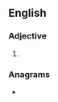 ==English==

===Adjective===
{{head|en|superlative adjective}}

# {{en-superlative of|dingy}}

===Anagrams===
* {{anagrams|en|a=degiinst|dietings|editings|indigest|side ting}}
